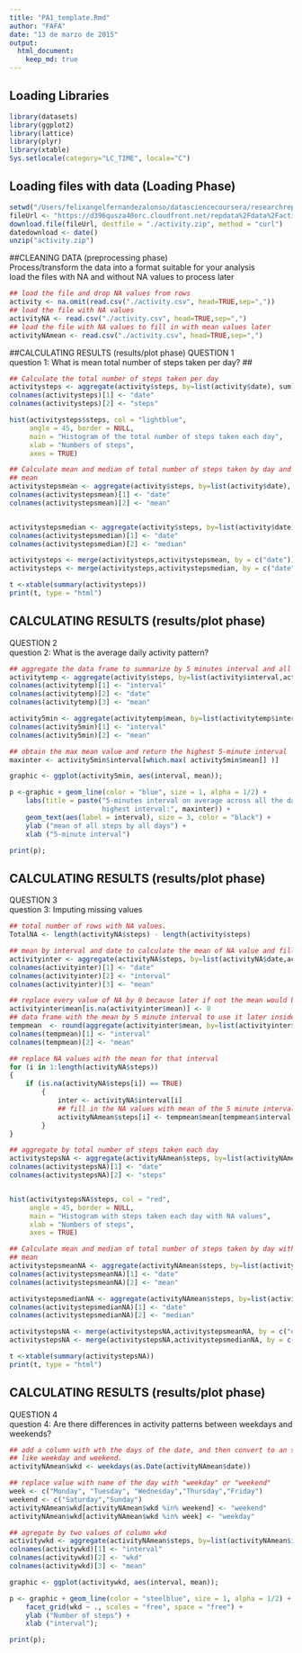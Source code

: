 ```yaml
---
title: "PA1_template.Rmd"
author: "FAFA"
date: "13 de marzo de 2015"
output: 
  html_document:
    keep_md: true
---
```


## Loading Libraries  

```r
library(datasets)  
library(ggplot2)   
library(lattice)  
library(plyr)  
library(xtable)  
Sys.setlocale(category="LC_TIME", locale="C")   
```

## Loading files with data (Loading Phase)  

```r
setwd("/Users/felixangelfernandezalonso/datasciencecoursera/researchreprodu/assessment1")  
fileUrl <- "https://d396qusza40orc.cloudfront.net/repdata%2Fdata%2Factivity.zip"  
download.file(fileUrl, destfile = "./activity.zip", method = "curl")  
datedownload <- date()  
unzip("activity.zip")  
```


##CLEANING DATA (preprocessing phase)  
Process/transform the data into a format suitable for your analysis  
load the files with NA and without NA values to process later

```r
## load the file and drop NA values from rows
activity <- na.omit(read.csv("./activity.csv", head=TRUE,sep=","))
## load the file with NA values
activityNA <- read.csv("./activity.csv", head=TRUE,sep=",")
## load the file with NA values to fill in with mean values later
activityNAmean <- read.csv("./activity.csv", head=TRUE,sep=",")
```


##CALCULATING RESULTS (results/plot phase)
QUESTION 1  
question 1: What is mean total number of steps taken per day?                    ##


```r

## Calculate the total number of steps taken per day
activitysteps <- aggregate(activity$steps, by=list(activity$date), sum)
colnames(activitysteps)[1] <- "date"
colnames(activitysteps)[2] <- "steps"

hist(activitysteps$steps, col = "lightblue",
     angle = 45, border = NULL,
     main = "Histogram of the total number of steps taken each day",
     xlab = "Numbers of steps",
     axes = TRUE)

## Calculate mean and median of total number of steps taken by day and add two columns
## mean
activitystepsmean <- aggregate(activity$steps, by=list(activity$date), mean)
colnames(activitystepsmean)[1] <- "date"
colnames(activitystepsmean)[2] <- "mean"


activitystepsmedian <- aggregate(activity$steps, by=list(activity$date), median)
colnames(activitystepsmedian)[1] <- "date"
colnames(activitystepsmedian)[2] <- "median"

activitysteps <- merge(activitysteps,activitystepsmean, by = c("date"))
activitysteps <- merge(activitysteps,activitystepsmedian, by = c("date"))

t <-xtable(summary(activitysteps))
print(t, type = "html")

```


## CALCULATING RESULTS (results/plot phase) 
QUESTION 2   
question 2: What is the average daily activity pattern?     

```r

## aggregate the data frame to summarize by 5 minutes interval and all days
activitytemp <- aggregate(activity$steps, by=list(activity$interval,activity$date), mean)
colnames(activitytemp)[1] <- "interval"
colnames(activitytemp)[2] <- "date"
colnames(activitytemp)[3] <- "mean"

activity5min <- aggregate(activitytemp$mean, by=list(activitytemp$interval), mean)
colnames(activity5min)[1] <- "interval"
colnames(activity5min)[2] <- "mean"

## obtain the max mean value and return the highest 5-minute interval  to plot in main title
maxinter <- activity5min$interval[which.max( activity5min$mean[] )]

graphic <- ggplot(activity5min, aes(interval, mean));

p <-graphic + geom_line(color = "blue", size = 1, alpha = 1/2) + 
    labs(title = paste("5-minutes interval on average across all the days, 
                       highest interval:", maxinter)) +
    geom_text(aes(label = interval), size = 3, color = "black") +
    ylab ("mean of all steps by all days") +
    xlab ("5-minute interval")

print(p);
```


## CALCULATING RESULTS (results/plot phase)
QUESTION 3   
question 3: Imputing missing values                                            

```r

## total number of rows with NA values.
TotalNA <- length(activityNA$steps) - length(activity$steps)

## mean by interval and date to calculate the mean of NA value and fill in
activityinter <- aggregate(activityNA$steps, by=list(activityNA$date,activityNA$interval), mean)
colnames(activityinter)[1] <- "date"
colnames(activityinter)[2] <- "interval"
colnames(activityinter)[3] <- "mean"

## replace every value of NA by 0 because later if not the mean would be NA
activityinter$mean[is.na(activityinter$mean)] <- 0
## data frame with the mean by 5 minute interval to use it later inside the loop
tempmean  <- round(aggregate(activityinter$mean, by=list(activityinter$interval), mean))
colnames(tempmean)[1] <- "interval"
colnames(tempmean)[2] <- "mean"

## replace NA values with the mean for that interval
for (i in 1:length(activityNA$steps))
{
    if (is.na(activityNA$steps[i]) == TRUE)
        {
            inter <- activityNA$interval[i]
            ## fill in the NA values with mean of the 5 minute interval
            activityNAmean$steps[i] <- tempmean$mean[tempmean$interval == inter]
        }
}

## aggregate by total number of steps taken each day
activitystepsNA <- aggregate(activityNAmean$steps, by=list(activityNAmean$date), sum)
colnames(activitystepsNA)[1] <- "date"
colnames(activitystepsNA)[2] <- "steps"


hist(activitystepsNA$steps, col = "red",
     angle = 45, border = NULL,
     main = "Histogram with steps taken each day with NA values",
     xlab = "Numbers of steps",
     axes = TRUE)

## Calculate mean and median of total number of steps taken by day with NA and add two columns
## mean
activitystepsmeanNA <- aggregate(activityNAmean$steps, by=list(activityNAmean$date), mean)
colnames(activitystepsmeanNA)[1] <- "date"
colnames(activitystepsmeanNA)[2] <- "mean"

activitystepsmedianNA <- aggregate(activityNAmean$steps, by=list(activityNAmean$date), median)
colnames(activitystepsmedianNA)[1] <- "date"
colnames(activitystepsmedianNA)[2] <- "median"

activitystepsNA <- merge(activitystepsNA,activitystepsmeanNA, by = c("date"))
activitystepsNA <- merge(activitystepsNA,activitystepsmedianNA, by = c("date"))

t <-xtable(summary(activitystepsNA))
print(t, type = "html")
```

## CALCULATING RESULTS (results/plot phase)  
QUESTION 4   
question 4: Are there differences in activity patterns between weekdays and weekends?                                                             


```r
## add a column with wth the days of the date, and then convert to an specific value
## like weekday and weekend.
activityNAmean$wkd <- weekdays(as.Date(activityNAmean$date))

## replace value with name of the day with "weekday" or "weekend"
week <- c("Monday", "Tuesday", "Wednesday","Thursday","Friday")
weekend <- c("Saturday","Sunday")
activityNAmean$wkd[activityNAmean$wkd %in% weekend] <- "weekend"
activityNAmean$wkd[activityNAmean$wkd %in% week] <- "weekday"

## agregate by two values of column wkd
activitywkd <- aggregate(activityNAmean$steps, by=list(activityNAmean$interval,activityNAmean$wkd), mean)
colnames(activitywkd)[1] <- "interval"
colnames(activitywkd)[2] <- "wkd"
colnames(activitywkd)[3] <- "mean"

graphic <- ggplot(activitywkd, aes(interval, mean));

p <- graphic + geom_line(color = "steelblue", size = 1, alpha = 1/2) + 
    facet_grid(wkd ~ ., scales = "free", space = "free") +
    ylab ("Number of steps") +
    xlab ("interval");

print(p);


```

